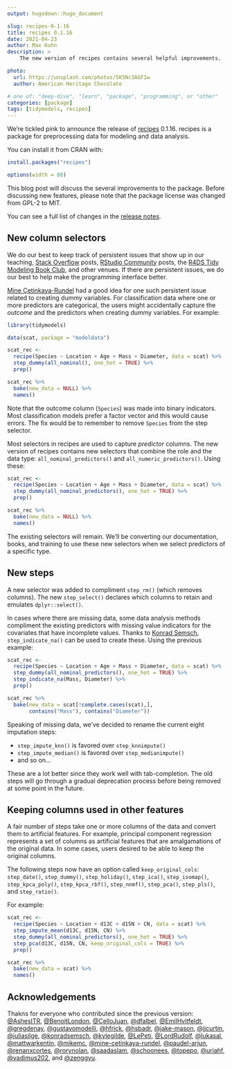 ```yaml
---
output: hugodown::hugo_document

slug: recipes-0-1-16
title: recipes 0.1.16
date: 2021-04-23
author: Max Kuhn
description: >
    The new version of recipes contains several helpful improvements.  

photo:
  url: https://unsplash.com/photos/5K5Nc3AGF1w
  author: American Heritage Chocolate

# one of: "deep-dive", "learn", "package", "programming", or "other"
categories: [package] 
tags: [tidymodels, recipes]
---
```


<!--
TODO:
* [ ] Look over / edit the post's title in the yaml
* [ ] Edit (or delete) the description; note this appears in the Twitter card
* [ ] Pick category and tags (see existing with `hugodown::tidy_show_meta()`)
* [ ] Find photo & update yaml metadata
* [ ] Create `thumbnail-sq.jpg`; height and width should be equal
* [ ] Create `thumbnail-wd.jpg`; width should be >5x height
* [ ] `hugodown::use_tidy_thumbnails()`
* [ ] Add intro sentence, e.g. the standard tagline for the package
* [ ] `usethis::use_tidy_thanks()`
-->

We're tickled pink to announce the release of [recipes](https://recipes.tidymodels.org/) 0.1.16. recipes is a package for preprocessing data for modeling and data analysis.  

You can install it from CRAN with:

```r
install.packages("recipes")
```
```r
options(width = 80)
```

This blog post will discuss the several improvements to the package. Before discussing new features, please note that the package license was changed from GPL-2 to MIT. 

You can see a full list of changes in the [release notes](https://recipes.tidymodels.org/news/index.html#recipes-0-1-16-unreleased).

## New column selectors

We do our best to keep track of persistent issues that show up in our teaching, [Stack Overflow](https://stackoverflow.com/questions/tagged/?tagnames=r-recipes+r&sort=newest) posts, [RStudio Community](https://community.rstudio.com/tag/tidymodels) posts, the [R4DS Tidy Modeling Book Club](https://www.google.com/search?q=r4ds+tidymodels+book+club&oq=r4ds+tidymodels+book+club), and other venues. If there are persistent issues, we do our best to help make the programming interface better. 

[Mine Çetinkaya-Rundel](https://twitter.com/minebocek) had a good idea for one such persistent issue related to creating dummy variables. For classification data where one or more predictors are categorical, the users might accidentally capture the _outcome_ and the predictors when creating dummy variables. For example: 

```r
library(tidymodels)

data(scat, package = "modeldata")

scat_rec <- 
  recipe(Species ~ Location + Age + Mass + Diameter, data = scat) %>% 
  step_dummy(all_nominal(), one_hot = TRUE) %>% 
  prep()

scat_rec %>% 
  bake(new_data = NULL) %>% 
  names()
```

Note that the outcome column (`Species`) was made into binary indicators. Most classification models prefer a factor vector and this would cause errors. The fix would be to remember to remove `Species` from the step selector. 

Most selectors in recipes are used to capture _predictor_ columns. The new version of recipes contains new selectors that combine the role and the data type: `all_nominal_predictors()` and `all_numeric_predictors()`. Using these: 

```r
scat_rec <- 
  recipe(Species ~ Location + Age + Mass + Diameter, data = scat) %>% 
  step_dummy(all_nominal_predictors(), one_hot = TRUE) %>% 
  prep()

scat_rec %>% 
  bake(new_data = NULL) %>% 
  names()
```

The existing selectors will remain. We'll be converting our documentation, books, and training to use these new selectors when we select predictors of a specific type. 

## New steps

A new selector was added to compliment `step_rm()` (which removes columns). The new `step_select()` declares which columns to retain and emulates `dplyr::select()`. 

In cases where there are missing data, some data analysis methods compliment the existing predictors with missing value indicators for the covariates that have incomplete values. Thanks to [Konrad Semsch](https://konradsemsch.netlify.com/), `step_indicate_na()` can be used to create these. Using the previous example: 

```r
scat_rec <- 
  recipe(Species ~ Location + Age + Mass + Diameter, data = scat) %>% 
  step_dummy(all_nominal_predictors(), one_hot = TRUE) %>% 
  step_indicate_na(Mass, Diameter) %>% 
  prep()

scat_rec %>% 
  bake(new_data = scat[!complete.cases(scat),],
       contains("Mass"), contains("Diameter")) 
```

Speaking of missing data, we've decided to rename the current eight imputation steps:

* `step_impute_knn()` is favored over `step_knnimpute()`
* `step_impute_median()` is favored over `step_medianimpute()`
* and so on...

These are a lot better since they work well with tab-completion. The old steps will go through a gradual deprecation process before being removed at some point in the future. 

## Keeping columns used in other features

A fair number of steps take one or more columns of the data and convert them to artificial features. For example, principal component regression represents a set of columns as artificial features that are amalgamations of the original data. In some cases, users desired to be able to keep the original columns. 

The following steps now have an option called `keep_original_cols`: `step_date()`, `step_dummy()`, `step_holiday()`, `step_ica()`, `step_isomap()`, `step_kpca_poly()`, `step_kpca_rbf()`, `step_nnmf()`, `step_pca()`, `step_pls()`, and `step_ratio()`. 

For example: 

```r
scat_rec <- 
  recipe(Species ~ Location + d13C + d15N + CN, data = scat) %>% 
  step_impute_mean(d13C, d15N, CN) %>% 
  step_dummy(all_nominal_predictors(), one_hot = TRUE) %>% 
  step_pca(d13C, d15N, CN, keep_original_cols = TRUE) %>% 
  prep()

scat_rec %>% 
  bake(new_data = scat) %>% 
  names()
```

## Acknowledgements

Thakns for everyone who contributed since the previous version: [&#x0040;AshesITR](https://github.com/AshesITR), [&#x0040;BenoitLondon](https://github.com/BenoitLondon), [&#x0040;CelloJuan](https://github.com/CelloJuan), [&#x0040;dfalbel](https://github.com/dfalbel), [&#x0040;EmilHvitfeldt](https://github.com/EmilHvitfeldt), [&#x0040;gregdenay](https://github.com/gregdenay), [&#x0040;gustavomodelli](https://github.com/gustavomodelli), [&#x0040;hfrick](https://github.com/hfrick), [&#x0040;hsbadr](https://github.com/hsbadr), [&#x0040;jake-mason](https://github.com/jake-mason), [&#x0040;jjcurtin](https://github.com/jjcurtin), [&#x0040;juliasilge](https://github.com/juliasilge), [&#x0040;konradsemsch](https://github.com/konradsemsch), [&#x0040;kylegilde](https://github.com/kylegilde), [&#x0040;LePeti](https://github.com/LePeti), [&#x0040;LordRudolf](https://github.com/LordRudolf), [&#x0040;lukasal](https://github.com/lukasal), [&#x0040;mattwarkentin](https://github.com/mattwarkentin), [&#x0040;mikemc](https://github.com/mikemc), [&#x0040;mine-cetinkaya-rundel](https://github.com/mine-cetinkaya-rundel), [&#x0040;paudel-arjun](https://github.com/paudel-arjun), [&#x0040;renanxcortes](https://github.com/renanxcortes), [&#x0040;rorynolan](https://github.com/rorynolan), [&#x0040;saadaslam](https://github.com/saadaslam), [&#x0040;schoonees](https://github.com/schoonees), [&#x0040;topepo](https://github.com/topepo), [&#x0040;uriahf](https://github.com/uriahf), [&#x0040;vadimus202](https://github.com/vadimus202), and [&#x0040;zenggyu](https://github.com/zenggyu).
